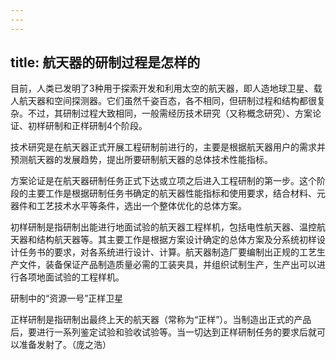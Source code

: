 ```yaml
---
---
---
```

title: 航天器的研制过程是怎样的
---




目前，人类已发明了3种用于探索开发和利用太空的航天器，即人造地球卫星、载人航天器和空间探测器。它们虽然千姿百态，各不相同，但研制过程和结构都很复杂。不过，其研制过程大致相同，一般需经历技术研究（又称概念研究）、方案论证、初样研制和正样研制4个阶段。

技术研究是在航天器正式开展工程研制前进行的，主要是根据航天器用户的需求并预测航天器的发展趋势，提出所要研制航天器的总体技术性能指标。

方案论证是在航天器研制任务正式下达或立项之后进入工程研制的第一步。这个阶段的主要工作是根据研制任务书确定的航天器性能指标和使用要求，结合材料、元器件和工艺技术水平等条件，选出一个整体优化的总体方案。

初样研制是指研制出能进行地面试验的航天器工程样机，包括电性航天器、温控航天器和结构航天器等。其主要工作是根据方案设计确定的总体方案及分系统初样设计任务书的要求，对各系统进行设计、计算。航天器制造厂要编制出正规的工艺生产文件，装备保证产品制造质量必需的工装夹具，并组织试制生产，生产出可以进行各项地面试验的工程样机。

研制中的“资源一号”正样卫星



正样研制是指研制出最终上天的航天器（常称为“正样”）。当制造出正式的产品后，要进行一系列鉴定试验和验收试验等。当一切达到正样研制任务的要求后就可以准备发射了。（庞之浩）